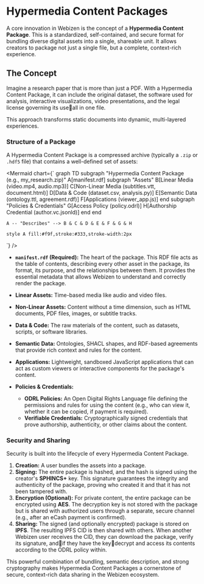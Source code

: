 
# Hypermedia Content Packages

A core innovation in Webizen is the concept of a **Hypermedia Content Package**. This is a standardized, self-contained, and secure format for bundling diverse digital assets into a single, shareable unit. It allows creators to package not just a single file, but a complete, context-rich experience.

## The Concept

Imagine a research paper that is more than just a PDF. With a Hypermedia Content Package, it can include the original dataset, the software used for analysis, interactive visualizations, video presentations, and the legal license governing its useall in one file.

This approach transforms static documents into dynamic, multi-layered experiences.

### Structure of a Package

A Hypermedia Content Package is a compressed archive (typically a `.zip` or `.hdf5` file) that contains a well-defined set of assets:

<Mermaid chart={`
graph TD
    subgraph "Hypermedia Content Package (e.g., my_research.zip)"
        A[manifest.rdf]
        subgraph "Assets"
            B[Linear Media (video.mp4, audio.mp3)]
            C[Non-Linear Media (subtitles.vtt, document.html)]
            D[Data & Code (dataset.csv, analysis.py)]
            E[Semantic Data (ontology.ttl, agreement.rdf)]
            F[Applications (viewer_app.js)]
        end
        subgraph "Policies & Credentials"
            G[Access Policy (policy.odrl)]
            H[Authorship Credential (author.vc.jsonld)]
        end
    end

    A -- "Describes" --> B & C & D & E & F & G & H

    style A fill:#f9f,stroke:#333,stroke-width:2px
`} />

- **`manifest.rdf` (Required):** The heart of the package. This RDF file acts as the table of contents, describing every other asset in the package, its format, its purpose, and the relationships between them. It provides the essential metadata that allows Webizen to understand and correctly render the package.

- **Linear Assets:** Time-based media like audio and video files.

- **Non-Linear Assets:** Content without a time dimension, such as HTML documents, PDF files, images, or subtitle tracks.

- **Data & Code:** The raw materials of the content, such as datasets, scripts, or software libraries.

- **Semantic Data:** Ontologies, SHACL shapes, and RDF-based agreements that provide rich context and rules for the content.

- **Applications:** Lightweight, sandboxed JavaScript applications that can act as custom viewers or interactive components for the package's content.

- **Policies & Credentials:**
    - **ODRL Policies:** An Open Digital Rights Language file defining the permissions and rules for using the content (e.g., who can view it, whether it can be copied, if payment is required).
    - **Verifiable Credentials:** Cryptographically signed credentials that prove authorship, authenticity, or other claims about the content.

### Security and Sharing

Security is built into the lifecycle of every Hypermedia Content Package.

1.  **Creation:** A user bundles the assets into a package.
2.  **Signing:** The entire package is hashed, and the hash is signed using the creator's **SPHINCS+** key. This signature guarantees the integrity and authenticity of the package, proving who created it and that it has not been tampered with.
3.  **Encryption (Optional):** For private content, the entire package can be encrypted using **AES**. The decryption key is not stored with the package but is shared with authorized users through a separate, secure channel (e.g., after an eCash payment is confirmed).
4.  **Sharing:** The signed (and optionally encrypted) package is stored on **IPFS**. The resulting IPFS CID is then shared with others. When another Webizen user receives the CID, they can download the package, verify its signature, andif they have the keydecrypt and access its contents according to the ODRL policy within.

This powerful combination of bundling, semantic description, and strong cryptography makes Hypermedia Content Packages a cornerstone of secure, context-rich data sharing in the Webizen ecosystem.

